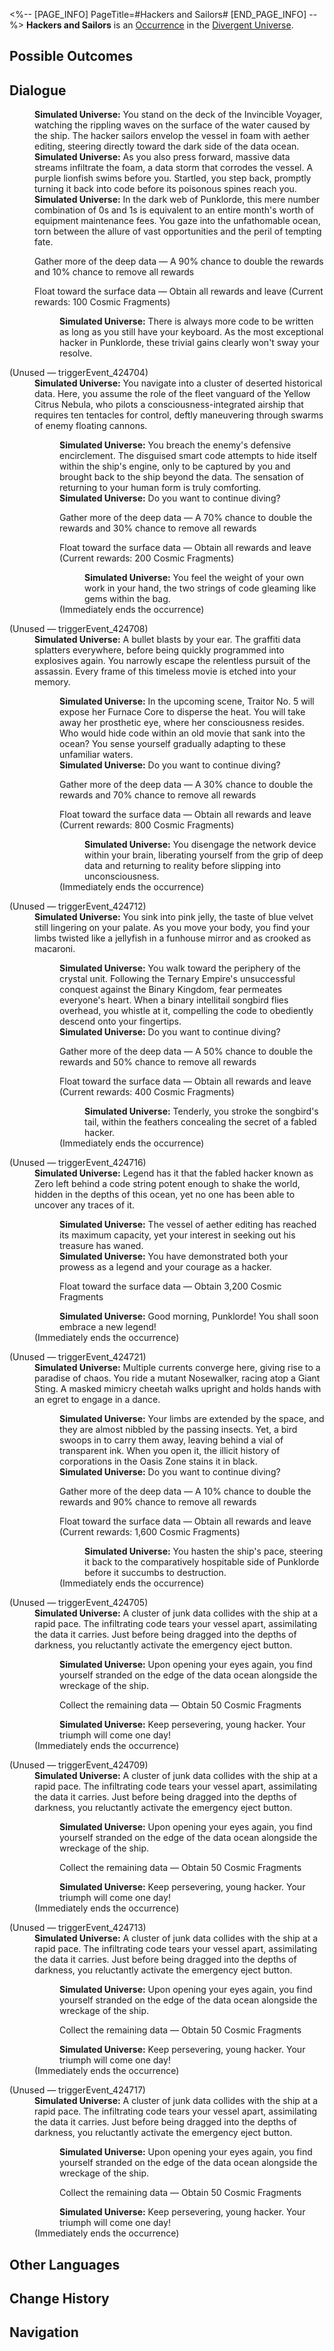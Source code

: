 <%-- [PAGE_INFO]
PageTitle=#Hackers and Sailors#
[END_PAGE_INFO] --%>
{{Stub}}
{{Simulated Universe Event Infobox
|id            = 24701
|title         = 
|image         = <!--TBA: SpriteOutput/Rogue/RandomEvent/PicRogueEvent_28.png-->
|domains_su    = 
|domains_swarm = 
|domains_gng   = 
|domains_du    = Unknown
|domains_und   = 
|requirements  = 
|prev          = 
|next          = 
|characters    = 
|factions      = 
|order         = 
|order_du      = 125
}}
'''Hackers and Sailors''' is an [[Divergent Universe/Occurrence|Occurrence]] in the [[Divergent Universe]].

==Possible Outcomes==
{{Possible Outcomes
|choice_1 = Collect the remaining data
|result_1 = Obtain 50 Cosmic Fragments

|choice_2 = Gather more of the deep data
|result_2 = A 90% chance to double the rewards and 10% chance to remove all rewards

|choice_3 = Float toward the surface data
|result_3 = Obtain all rewards and leave (Current rewards: 100 Cosmic Fragments)

|choice_4 = Gather more of the deep data
|result_4 = A 50% chance to double the rewards and 50% chance to remove all rewards

|choice_5 = Float toward the surface data
|result_5 = Obtain all rewards and leave (Current rewards: 400 Cosmic Fragments)

|choice_6 = Gather more of the deep data
|result_6 = A 70% chance to double the rewards and 30% chance to remove all rewards

|choice_7 = Float toward the surface data
|result_7 = Obtain all rewards and leave (Current rewards: 200 Cosmic Fragments)

|choice_8 = Gather more of the deep data
|result_8 = A 10% chance to double the rewards and 90% chance to remove all rewards

|choice_9 = Float toward the surface data
|result_9 = Obtain all rewards and leave (Current rewards: 1,600 Cosmic Fragments)

|choice_10 = Float toward the surface data
|result_10 = Obtain 3,200 Cosmic Fragments

|choice_11 = Gather more of the deep data
|result_11 = A 30% chance to double the rewards and 70% chance to remove all rewards

|choice_12 = Float toward the surface data
|result_12 = Obtain all rewards and leave (Current rewards: 800 Cosmic Fragments)

}}
<!--
==Gameplay Notes==
* 
-->
==Dialogue==
{{Dialogue Start}}
:'''Simulated Universe:''' You stand on the deck of the Invincible Voyager, watching the rippling waves on the surface of the water caused by the ship. The hacker sailors envelop the vessel in foam with aether editing, steering directly toward the dark side of the data ocean.
:'''Simulated Universe:''' As you also press forward, massive data streams infiltrate the foam, a data storm that corrodes the vessel. A purple lionfish swims before you. Startled, you step back, promptly turning it back into code before its poisonous spines reach you.
:'''Simulated Universe:''' In the dark web of Punklorde, this mere number combination of 0s and 1s is equivalent to an entire month's worth of equipment maintenance fees. You gaze into the unfathomable ocean, torn between the allure of vast opportunities and the peril of tempting fate.
:{{DIcon|Star}} Gather more of the deep data &mdash; A 90% chance to double the rewards and 10% chance to remove all rewards
:{{DIcon|Star}} Float toward the surface data &mdash; Obtain all rewards and leave (Current rewards: 100 Cosmic Fragments)
::'''Simulated Universe:''' There is always more code to be written as long as you still have your keyboard. As the most exceptional hacker in Punklorde, these trivial gains clearly won't sway your resolve.


;(Unused &mdash; triggerEvent_424704)
:'''Simulated Universe:''' You navigate into a cluster of deserted historical data. Here, you assume the role of the fleet vanguard of the Yellow Citrus Nebula, who pilots a consciousness-integrated airship that requires ten tentacles for control, deftly maneuvering through swarms of enemy floating cannons.
::'''Simulated Universe:''' You breach the enemy's defensive encirclement. The disguised smart code attempts to hide itself within the ship's engine, only to be captured by you and brought back to the ship beyond the data. The sensation of returning to your human form is truly comforting.
::'''Simulated Universe:''' Do you want to continue diving?
::{{DIcon|Star}} Gather more of the deep data &mdash; A 70% chance to double the rewards and 30% chance to remove all rewards
::{{DIcon|Star}} Float toward the surface data &mdash; Obtain all rewards and leave (Current rewards: 200 Cosmic Fragments)
:::'''Simulated Universe:''' You feel the weight of your own work in your hand, the two strings of code gleaming like gems within the bag.
::;(Immediately ends the occurrence)

;(Unused &mdash; triggerEvent_424708)
:'''Simulated Universe:''' A bullet blasts by your ear. The graffiti data splatters everywhere, before being quickly programmed into explosives again. You narrowly escape the relentless pursuit of the assassin. Every frame of this timeless movie is etched into your memory.
::'''Simulated Universe:''' In the upcoming scene, Traitor No. 5 will expose her Furnace Core to disperse the heat. You will take away her prosthetic eye, where her consciousness resides. Who would hide code within an old movie that sank into the ocean? You sense yourself gradually adapting to these unfamiliar waters.
::'''Simulated Universe:''' Do you want to continue diving?
::{{DIcon|Star}} Gather more of the deep data &mdash; A 30% chance to double the rewards and 70% chance to remove all rewards
::{{DIcon|Star}} Float toward the surface data &mdash; Obtain all rewards and leave (Current rewards: 800 Cosmic Fragments)
:::'''Simulated Universe:''' You disengage the network device within your brain, liberating yourself from the grip of deep data and returning to reality before slipping into unconsciousness.
::;(Immediately ends the occurrence)

;(Unused &mdash; triggerEvent_424712)
:'''Simulated Universe:''' You sink into pink jelly, the taste of blue velvet still lingering on your palate. As you move your body, you find your limbs twisted like a jellyfish in a funhouse mirror and as crooked as macaroni.
::'''Simulated Universe:''' You walk toward the periphery of the crystal unit. Following the Ternary Empire's unsuccessful conquest against the Binary Kingdom, fear permeates everyone's heart. When a binary intellitail songbird flies overhead, you whistle at it, compelling the code to obediently descend onto your fingertips.
::'''Simulated Universe:''' Do you want to continue diving?
::{{DIcon|Star}} Gather more of the deep data &mdash; A 50% chance to double the rewards and 50% chance to remove all rewards
::{{DIcon|Star}} Float toward the surface data &mdash; Obtain all rewards and leave (Current rewards: 400 Cosmic Fragments)
:::'''Simulated Universe:''' Tenderly, you stroke the songbird's tail, within the feathers concealing the secret of a fabled hacker.
::;(Immediately ends the occurrence)

;(Unused &mdash; triggerEvent_424716)
:'''Simulated Universe:''' Legend has it that the fabled hacker known as Zero left behind a code string potent enough to shake the world, hidden in the depths of this ocean, yet no one has been able to uncover any traces of it.
::'''Simulated Universe:''' The vessel of aether editing has reached its maximum capacity, yet your interest in seeking out his treasure has waned.
::'''Simulated Universe:''' You have demonstrated both your prowess as a legend and your courage as a hacker.
::{{DIcon|Star}} Float toward the surface data &mdash; Obtain 3,200 Cosmic Fragments
::'''Simulated Universe:''' Good morning, Punklorde! You shall soon embrace a new legend!
:;(Immediately ends the occurrence)

;(Unused &mdash; triggerEvent_424721)
:'''Simulated Universe:''' Multiple currents converge here, giving rise to a paradise of chaos. You ride a mutant Nosewalker, racing atop a Giant Sting. A masked mimicry cheetah walks upright and holds hands with an egret to engage in a dance.
::'''Simulated Universe:''' Your limbs are extended by the space, and they are almost nibbled by the passing insects. Yet, a bird swoops in to carry them away, leaving behind a vial of transparent ink. When you open it, the illicit history of corporations in the Oasis Zone stains it in black.
::'''Simulated Universe:''' Do you want to continue diving?
::{{DIcon|Star}} Gather more of the deep data &mdash; A 10% chance to double the rewards and 90% chance to remove all rewards
::{{DIcon|Star}} Float toward the surface data &mdash; Obtain all rewards and leave (Current rewards: 1,600 Cosmic Fragments)
:::'''Simulated Universe:''' You hasten the ship's pace, steering it back to the comparatively hospitable side of Punklorde before it succumbs to destruction.
::;(Immediately ends the occurrence)

;(Unused &mdash; triggerEvent_424705)
:'''Simulated Universe:''' A cluster of junk data collides with the ship at a rapid pace. The infiltrating code tears your vessel apart, assimilating the data it carries. Just before being dragged into the depths of darkness, you reluctantly activate the emergency eject button.
::'''Simulated Universe:''' Upon opening your eyes again, you find yourself stranded on the edge of the data ocean alongside the wreckage of the ship.
::{{DIcon|Star}} Collect the remaining data &mdash; Obtain 50 Cosmic Fragments
::'''Simulated Universe:''' Keep persevering, young hacker. Your triumph will come one day!
:;(Immediately ends the occurrence)

;(Unused &mdash; triggerEvent_424709)
:'''Simulated Universe:''' A cluster of junk data collides with the ship at a rapid pace. The infiltrating code tears your vessel apart, assimilating the data it carries. Just before being dragged into the depths of darkness, you reluctantly activate the emergency eject button.
::'''Simulated Universe:''' Upon opening your eyes again, you find yourself stranded on the edge of the data ocean alongside the wreckage of the ship.
::{{DIcon|Star}} Collect the remaining data &mdash; Obtain 50 Cosmic Fragments
::'''Simulated Universe:''' Keep persevering, young hacker. Your triumph will come one day!
:;(Immediately ends the occurrence)

;(Unused &mdash; triggerEvent_424713)
:'''Simulated Universe:''' A cluster of junk data collides with the ship at a rapid pace. The infiltrating code tears your vessel apart, assimilating the data it carries. Just before being dragged into the depths of darkness, you reluctantly activate the emergency eject button.
::'''Simulated Universe:''' Upon opening your eyes again, you find yourself stranded on the edge of the data ocean alongside the wreckage of the ship.
::{{DIcon|Star}} Collect the remaining data &mdash; Obtain 50 Cosmic Fragments
::'''Simulated Universe:''' Keep persevering, young hacker. Your triumph will come one day!
:;(Immediately ends the occurrence)

;(Unused &mdash; triggerEvent_424717)
:'''Simulated Universe:''' A cluster of junk data collides with the ship at a rapid pace. The infiltrating code tears your vessel apart, assimilating the data it carries. Just before being dragged into the depths of darkness, you reluctantly activate the emergency eject button.
::'''Simulated Universe:''' Upon opening your eyes again, you find yourself stranded on the edge of the data ocean alongside the wreckage of the ship.
::{{DIcon|Star}} Collect the remaining data &mdash; Obtain 50 Cosmic Fragments
::'''Simulated Universe:''' Keep persevering, young hacker. Your triumph will come one day!
:;(Immediately ends the occurrence)
{{Dialogue End}}

==Other Languages==
{{Other Languages
|en   = Hackers and Sailors
|zhs  = 骇客与水手
|zht  = 駭客與水手
|ja   = ハッカーと{{Rubi|船乗|ふなの}}り
|ko   = 해커와 선원
|es   = Hackers y marineros
|fr   = Pirates et marins
|ru   = Хакеры и матросы
|th   = แฮ็กเกอร์กับกะลาสี
|vi   = Hacker Và Thủy Thủ
|de   = Hacker und Matrosen
|id   = Peretas dan Pelaut
|pt   = Hackers e Marinheiros
}}

==Change History==
{{Change History|2.7}}

==Navigation==
{{Occurrence Navbox}}